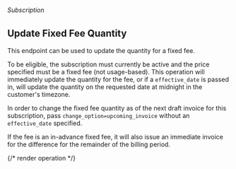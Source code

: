 ###### *Subscription*

## Update Fixed Fee Quantity

This endpoint can be used to update the quantity for a fixed fee.

To be eligible, the subscription must currently be active and the price specified must be a fixed fee (not
usage-based). This operation will immediately update the quantity for the fee, or if a `effective_date` is passed
in, will update the quantity on the requested date at midnight in the customer's timezone.

In order to change the fixed fee quantity as of the next draft invoice for this subscription, pass
`change_option=upcoming_invoice` without an `effective_date` specified.

If the fee is an in-advance fixed fee, it will also issue an immediate invoice for the difference for the remainder
of the billing period.

{/* render operation */}
